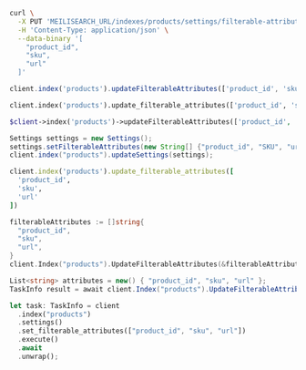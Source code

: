 <CodeGroup>

```bash cURL
curl \
  -X PUT 'MEILISEARCH_URL/indexes/products/settings/filterable-attributes' \
  -H 'Content-Type: application/json' \
  --data-binary '[
    "product_id",
    "sku",
    "url"
  ]'
```

```javascript JS
client.index('products').updateFilterableAttributes(['product_id', 'sku', 'url'])
```

```python Python
client.index('products').update_filterable_attributes(['product_id', 'sku', 'url'])
```

```php PHP
$client->index('products')->updateFilterableAttributes(['product_id', 'sku', 'url']);
```

```java Java
Settings settings = new Settings();
settings.setFilterableAttributes(new String[] {"product_id", "SKU", "url"});
client.index("products").updateSettings(settings);
```

```ruby Ruby
client.index('products').update_filterable_attributes([
  'product_id',
  'sku',
  'url'
])
```

```go Go
filterableAttributes := []string{
  "product_id",
  "sku",
  "url",
}
client.Index("products").UpdateFilterableAttributes(&filterableAttributes)
```

```csharp C#
List<string> attributes = new() { "product_id", "sku", "url" };
TaskInfo result = await client.Index("products").UpdateFilterableAttributesAsync(attributes);
```

```rust Rust
let task: TaskInfo = client
  .index("products")
  .settings()
  .set_filterable_attributes(["product_id", "sku", "url"])
  .execute()
  .await
  .unwrap();
```
</CodeGroup>